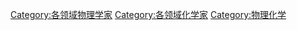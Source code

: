 [[Category:各领域物理学家|Category:各领域物理学家]]
[[Category:各领域化学家|Category:各领域化学家]]
[[Category:物理化学|Category:物理化学]]